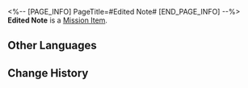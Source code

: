 <%-- [PAGE_INFO]
PageTitle=#Edited Note#
[END_PAGE_INFO] --%>
{{Item Infobox
|id          = 149979
|image       = Item Edited Note.png
|type        = Mission Item
|invCategory = Missions
|rarity      = 1
|effect      = 
|description = Pela's notes with her elegant handwriting. The clues you find in the Fragmentum are recorded here.<br />In the note, there is a curved arrow pointing clockwise, another pointing counterclockwise, and another pointing clockwise. Next to the drawing, there is a comment that reads "Might have something to do with a certain kind of rotatable structure."
}}
{{Description|''"...G&mdash;Give me back that piece of paper, or I'll take it!"''}}
'''Edited Note''' is a [[Mission Item]].

==Other Languages==
{{Other Languages
|en   = Edited Note
|zhs  = 修订过的手记
|zht  = 修訂過的手記
|ja   = 訂正した手記
|ko   = 수정된 노트
|es   = Nota corregida
|fr   = Note réécrite
|ru   = Исправленная записка
|th   = บันทึกที่แก้ไขแล้ว
|vi   = Sổ Tay Đã Chỉnh Sửa
|de   = Bearbeitete Notizen
|id   = Catatan yang Direvisi
|pt   = Comentário Editado
}}

==Change History==
{{Change History|1.0}}